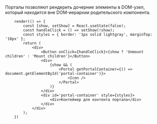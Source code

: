 

Порталы позволяют рендерить дочерние элементы в DOM-узел, который находится вне DOM-иерархии родительского компонента.

```tsx live
    render(() => {
        const [show, setShow] = React.useState(false);
        const handleClick = () => setShow(!show);
        const styles = { border: '1px solid lightgray', marginTop: '10px' };
        return (
            <div>
                <Button onClick={handleClick}>{show ? 'Unmount children' : 'Mount children'}</Button>
                <div>
                    {show && (
                        <Portal getPortalContainer={() => document.getElementById('portal-container')}>
                            <Icon />
                        </Portal>
                    )}
                </div>
                <div id='portal-container' style={styles}>
                    <div>Контейнер для контента портала</div>
                </div>
            </div>
        );
    })
```
